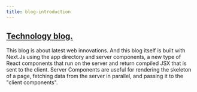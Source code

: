 ```yaml
---
title: blog-introduction
---
```


## [Technology blog.](https://github.com/gfouz)

This blog is about latest web innovations. And this blog
itself is built with Next.Js using the app directory
and server components, a new type of React components that
run on the server and return compiled JSX that is sent to
the client. Server Components are useful for rendering
the skeleton of a page, fetching data from the server in parallel,
and passing it to the "client components".
